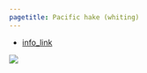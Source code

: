 ```yaml
---
pagetitle: Pacific hake (whiting)
---
```


- [info_link](https://olympiccoast.noaa.gov/living/marinelife/fish/fish.html)


![](figures/S.LR.12.6 - Pacific Hake spatiotemporal distribution.jpg)
